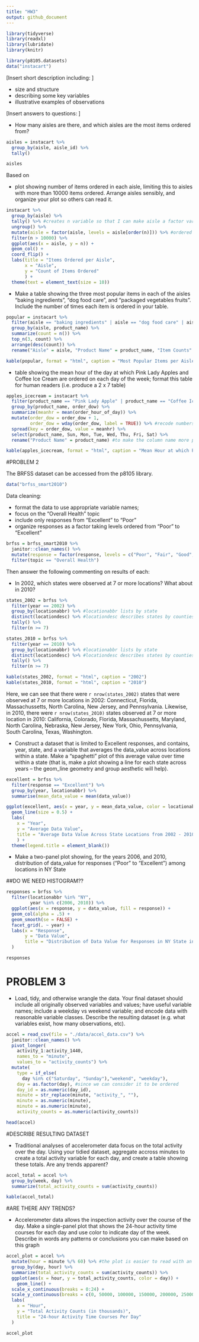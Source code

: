 ```yaml
---
title: "HW3"
output: github_document
---
```


```r
library(tidyverse)
library(readxl)
library(lubridate)
library(knitr)
```

```r
library(p8105.datasets)
data("instacart")
```

[Insert short description including: ]

  * size and structure
  * describing some key variables
  * illustrative examples of observations

[Insert answers to questions: ]

  * How many aisles are there, and which aisles are the most items ordered from?

```r
aisles = instacart %>% 
  group_by(aisle, aisle_id) %>%
  tally() 

aisles
```

Based on 


  * plot showing number of items ordered in each aisle, limiting this to aisles with more than 10000 items ordered. Arrange aisles sensibly, and organize your plot so others can read it.

```r
instacart %>%
  group_by(aisle) %>% 
  tally() %>% #creates n variable so that I can make aisle a factor variable with levels based on n
  ungroup() %>% 
  mutate(aisle = factor(aisle, levels = aisle[order(n)])) %>% #ordered to make plot from most to least items ordered
  filter(n > 10000) %>% 
  ggplot(aes(x = aisle, y = n)) +
  geom_col() +
  coord_flip() +
  labs(title = "Items Ordered per Aisle",
       x = "Aisle",
       y = "Count of Items Ordered"
       ) +
  theme(text = element_text(size = 10))
```

  * Make a table showing the three most popular items in each of the aisles “baking ingredients”, “dog food care”, and “packaged vegetables fruits”. Include the number of times each item is ordered in your table.

```r
popular = instacart %>% 
  filter(aisle == "baking ingredients" | aisle == "dog food care" | aisle == "packaged vegetables fruits") %>%
  group_by(aisle, product_name) %>% 
  summarize(count = n()) %>% 
  top_n(3, count) %>% 
  arrange(desc(count)) %>% 
  rename("Aisle" = aisle, "Product Name" = product_name, "Item Counts" = count)

kable(popular, format = "html", caption = "Most Popular Items per Aisle")
```

  * table showing the mean hour of the day at which Pink Lady Apples and Coffee Ice Cream are ordered on each day of the week; format this table for human readers (i.e. produce a 2 x 7 table)

```r
apples_icecream = instacart %>%
  filter(product_name == "Pink Lady Apple" | product_name == "Coffee Ice Cream") %>%
  group_by(product_name, order_dow) %>% 
  summarize(meanhr = mean(order_hour_of_day)) %>%
  mutate(order_dow = order_dow + 1,
         order_dow = wday(order_dow, label = TRUE)) %>% #recode numbers to days of week
  spread(key = order_dow, value = meanhr) %>% 
  select(product_name, Sun, Mon, Tue, Wed, Thu, Fri, Sat) %>% 
  rename("Product Name" = product_name) #to make the column name more presentable

kable(apples_icecream, format = "html", caption = "Mean Hour at which Pink Lady Apples and Coffee are Ordered", digits = 2)
```


#PROBLEM 2

The BRFSS dataset can be accessed from the p8105 library.
```r
data("brfss_smart2010")
```

Data cleaning:

  * format the data to use appropriate variable names;
  * focus on the “Overall Health” topic
  * include only responses from “Excellent” to “Poor”
  * organize responses as a factor taking levels ordered from “Poor” to “Excellent”

```r
brfss = brfss_smart2010 %>% 
  janitor::clean_names() %>% 
  mutate(response = factor(response, levels = c("Poor", "Fair", "Good", "Very good", "Excellent"))) %>% #selects just those between poor and excellent
  filter(topic == "Overall Health")
```


Then answer the following commenting on results of each:

  * In 2002, which states were observed at 7 or more locations? What about in 2010?

```r
states_2002 = brfss %>%
  filter(year == 2002) %>% 
  group_by(locationabbr) %>% #locationabbr lists by state
  distinct(locationdesc) %>% #locationdesc describes states by counties
  tally() %>%
  filter(n >= 7)

states_2010 = brfss %>%
  filter(year == 2010) %>% 
  group_by(locationabbr) %>% #locationabbr lists by state
  distinct(locationdesc) %>% #locationdesc describes states by counties
  tally() %>%
  filter(n >= 7)

kable(states_2002, format = "html", caption = "2002")
kable(states_2010, format = "html", caption = "2010")

```
Here, we can see that there were `r nrow(states_2002)` states that were observed at 7 or more locations in 2002: Connecticut, Florida, Massachussetts, North Carolina, New Jersey, and Pennsylvania.
Likewise, in 2010, there were `r nrow(states_2010)` states observed at 7 or more location in 2010: California, Colorado, Florida, Massachussetts, Maryland, North Carolina, Nebraska, New Jersey, New York, Ohio, Pennsylvania, South Carolina, Texas, Washington.

  * Construct a dataset that is limited to Excellent responses, and contains, year, state, and a variable that averages the data_value across locations within a state. Make a “spaghetti” plot of this average value over time within a state (that is, make a plot showing a line for each state across years – the geom_line geometry and group aesthetic will help).

```r
excellent = brfss %>%
  filter(response == "Excellent") %>%
  group_by(year, locationabbr) %>% 
  summarise(mean_data_value = mean(data_value))

ggplot(excellent, aes(x = year, y = mean_data_value, color = locationabbr)) +
  geom_line(size = 0.5) +
  labs(
    x = "Year",
    y = "Average Data Value",
    title = "Average Data Value Across State Locations from 2002 - 2010"
    ) +
  theme(legend.title = element_blank())
```

  * Make a two-panel plot showing, for the years 2006, and 2010, distribution of data_value for responses (“Poor” to “Excellent”) among locations in NY State

##DO WE NEED HISTOGRAM??

```r
responses = brfss %>% 
  filter(locationabbr %in% "NY",
         year %in% c(2006, 2010)) %>% 
  ggplot(aes(x = response, y = data_value, fill = response)) +
  geom_col(alpha = .5) +
  geom_smooth(se = FALSE) + 
  facet_grid(. ~ year) + 
  labs(x = "Response",
       y = "Data Value",
       title = "Distribution of Data Value for Responses in NY State in 2006 vs 2010"
  )

responses
```




# PROBLEM 3

  * Load, tidy, and otherwise wrangle the data. Your final dataset should include all originally observed variables and values; have useful variable names; include a weekday vs weekend variable; and encode data with reasonable variable classes. Describe the resulting dataset (e.g. what variables exist, how many observations, etc).


```r
accel = read_csv(file = "./data/accel_data.csv") %>% 
  janitor::clean_names() %>% 
  pivot_longer(
    activity_1:activity_1440,
    names_to = "minute",
    values_to = "activity_counts") %>% 
  mutate(
    type = if_else(
      day %in% c("Saturday", "Sunday"),"weekend", "weekday"),
    day = as.factor(day), #since we can consider it to be ordered 
    day_id = as.numeric(day_id),
    minute = str_replace(minute, "activity_", ""),
    minute = as.numeric(minute),
    minute = as.numeric(minute),
    activity_counts = as.numeric(activity_counts))

head(accel)
```

#DESCRIBE RESULTING DATASET


  * Traditional analyses of accelerometer data focus on the total activity over the day. Using your tidied dataset, aggregate accross minutes to create a total activity variable for each day, and create a table showing these totals. Are any trends apparent?

```r
accel_total = accel %>% 
  group_by(week, day) %>% 
  summarize(total_activity_counts = sum(activity_counts))

kable(accel_total)
```

#ARE THERE ANY TRENDS?

  * Accelerometer data allows the inspection activity over the course of the day. Make a single-panel plot that shows the 24-hour activity time courses for each day and use color to indicate day of the week. Describe in words any patterns or conclusions you can make based on this graph
  
```r
accel_plot = accel %>% 
  mutate(hour = minute %/% 60) %>% #the plot is easier to read with an hour variable
  group_by(day, hour) %>%
  summarize(total_activity_counts = sum(activity_counts)) %>%
  ggplot(aes(x = hour, y = total_activity_counts, color = day)) + 
    geom_line() + 
  scale_x_continuous(breaks = 0:24) +
  scale_y_continuous(breaks = c(0, 50000, 100000, 150000, 200000, 250000)) +
  labs(
    x = "Hour",
    y = "Total Activity Counts (in thousands)", 
    title = "24-hour Activity Time Courses Per Day"
  )

accel_plot
```
